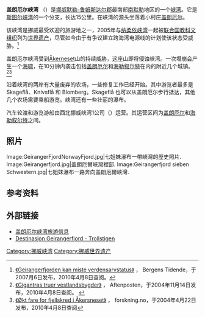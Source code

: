 {{世界文化遗产概要表
| site_img = Image:The Seven Sisters & the Wooer.jpg
| site_img_capt = 盖朗厄尔峡湾
| site_img_width = 250px
| zh_name = 西挪威峡湾-盖朗厄尔峡湾和[[纳柔依峡湾|纳柔依峡湾]]
| en_name = West Norwegian Fjords - Geirangerfjord and Nærøyfjord
| fr_name = Fjords de l'Ouest de la Norvège — Geirangerfjord et Nærøyfjord
| country = {{NOR}}
| Region = 欧洲和北美地区
| criterion_c = vii, viii
| rg_year = 2005年
| ex_rg_year = 
| Danger_year = 
| remarks = 
| org_url = http://whc.unesco.org/en/list/1195
| map_img = 
| map_img_width = 250px
}}

'''盖朗厄尔峡湾''' （{{lang|no|Geirangerfjorden}}）是[[挪威|挪威]][[默勒-鲁姆斯达尔郡|默勒-鲁姆斯达尔郡]]最南部[[南默勒|南默勒]]地区的一个[[峡湾|峡湾]]。它是[[斯图尔峡湾|斯图尔峡湾]]的一个分支，长达15公里。在峡湾的源头坐落着小村庄[[盖朗厄尔|盖朗厄尔]]。

该峡湾是挪威最受欢迎的旅游地之一，2005年与[[纳柔依峡湾|纳柔依峡湾]]一起被[[联合国教科文组织|联合国教科文组织]]列为[[世界遗产|世界遗产]]，尽管如今由于有争议建立跨海湾电源线的计划使该状态受威胁。<ref>[http://www.bt.no/innenriks/article380214.ece 《Geirangerfjorden kan miste verdensarvstatus》] {{Wayback|url=http://www.bt.no/innenriks/article380214.ece |date=20070930035647 }}， Bergens Tidende，于2007月6日发布，2010年4月8日查阅。{{no_icon}}</ref>

盖朗厄尔峡湾受到[[Åkerneset|Åkerneset]]山的持续威胁，这座山即将侵蚀峡湾。一次塌崩会产生一个[[海啸|海啸]]，在10分钟内袭击包括[[盖朗厄尔|盖朗厄尔]]和[[海勒叙尔特|海勒叙尔特]]在内的附近几个城镇。<ref>[http://www.aftenposten.no/nyheter/iriks/article911371.ece 《Gigantras truer vestlandsbygder》] {{Wayback|url=http://www.aftenposten.no/nyheter/iriks/article911371.ece |date=20041114062558 }}， Aftenposten，于2004年11月14日发布，2010年4月8日查阅。 {{no_icon}}</ref><ref>[http://www.forskning.no/Artikler/2004/april/1082537322.37 《Økt fare for fjellskred i Åkersneset》] {{Wayback|url=http://www.forskning.no/Artikler/2004/april/1082537322.37 |date=20070929115803 }}， forskning.no，于2004年4月22日发布，2010年4月8日查阅{{no_icon}}</ref>

沿着峡湾的两岸有大量废弃的农场，一些修复工作已经开始。其中游览者最多是 Skageflå、Knivsflå 和 Blomberg。Skageflå 也可以从盖朗厄尔步行抵达，其他几个农场需要乘船游览。峡湾还有一些壮丽的瀑布。

汽车轮渡和游览游船由西北挪威峡湾1公司（{{lang|no|Fjord1 Nordvestlandske}}）运营。其运营区间为[[盖朗厄尔|盖朗厄尔]]和[[海勒叙尔特|海勒叙尔特]]之间。

==照片==
<gallery>
Image:GeirangerFjordNorwayFjord.jpg|七姐妹瀑布一帶峽灣的歷史照片.
Image:Geirangerfjord.jpg|盖朗厄爾峽灣裡部.
Image:Geirangerfjord sieben Schwestern.jpg|七姐妹瀑布一路奔向盖朗厄爾峽灣.
</gallery>

==参考资料==
{{reflist}}

==外部链接==
* [https://web.archive.org/web/20160406123333/http://www.geiranger.no/ 盖朗厄尔峡湾旅游信息]
* [https://web.archive.org/web/20160508080032/http://www.visitnorddal.com/destinasjon/ Destinasjon Geirangerfjord - Trollstigen]

{{coord|62|07|N|6|59|E|region:NO_type:waterbody|display=title}}

{{挪威世界遺產}}

[[Category:挪威峡湾|Category:挪威峡湾]]
[[Category:挪威世界遗产|Category:挪威世界遗产]]